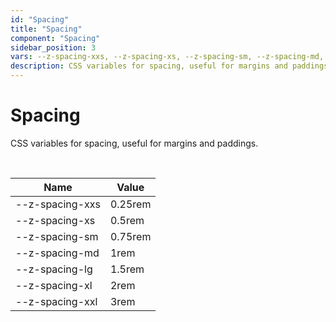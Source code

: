 ```yaml
--- 
id: "Spacing"
title: "Spacing"
component: "Spacing"
sidebar_position: 3
vars: --z-spacing-xxs, --z-spacing-xs, --z-spacing-sm, --z-spacing-md, --z-spacing-lg, --z-spacing-xl, --z-spacing-xxl
description: CSS variables for spacing, useful for margins and paddings. 
--- 
```



# <Translate id="css.title">Spacing</Translate>

 <Translate id="css.description">CSS variables for spacing, useful for margins and paddings.</Translate>  

<br/>


| <Translate id="css.name">Name</Translate> | <Translate id="css.value">Value</Translate> |
|------|-------|
| --z-spacing-xxs | 0.25rem  | 
| --z-spacing-xs | 0.5rem  | 
| --z-spacing-sm | 0.75rem  | 
| --z-spacing-md | 1rem  | 
| --z-spacing-lg | 1.5rem  | 
| --z-spacing-xl | 2rem  | 
| --z-spacing-xxl | 3rem  | 
